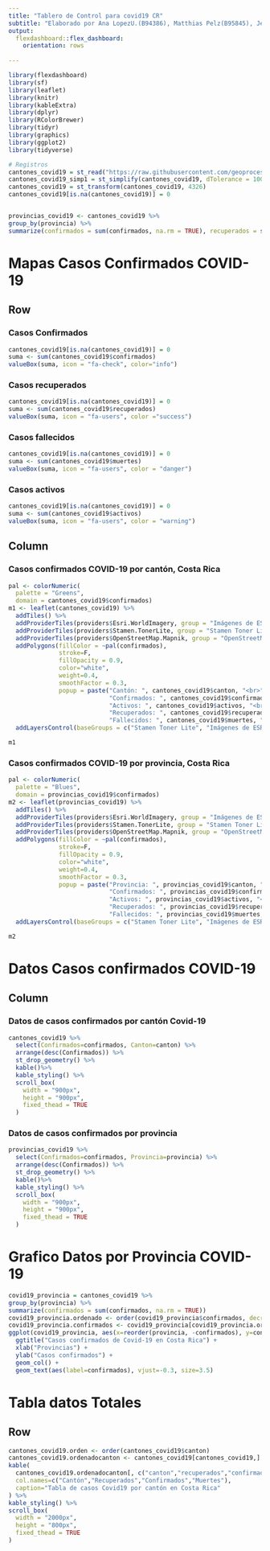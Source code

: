 ---
title: "Tablero de Control para covid19 CR"
subtitle: "Elaborado por Ana LopezU.(B94386), Matthias Pelz(B95845), Jefferson Salas(B97068)"
output: 
  flexdashboard::flex_dashboard:
    orientation: rows
    
---

```{r setup, include=FALSE}
library(flexdashboard)
library(sf)
library(leaflet)
library(knitr)
library(kableExtra)
library(dplyr)
library(RColorBrewer)
library(tidyr)
library(graphics)
library(ggplot2)
library(tidyverse)

# Registros
cantones_covid19 = st_read("https://raw.githubusercontent.com/geoprocesamiento-2020i/datos/master/covid19/casos/cr/cr-covid19-cantones.geojson")
cantones_covid19_simp1 = st_simplify(cantones_covid19, dTolerance = 1000)
cantones_covid19 = st_transform(cantones_covid19, 4326)
cantones_covid19[is.na(cantones_covid19)] = 0


provincias_covid19 <- cantones_covid19 %>%
group_by(provincia) %>%
summarize(confirmados = sum(confirmados, na.rm = TRUE), recuperados = sum(recuperados, na.rm = TRUE), muertes = sum(muertes, na.rm = TRUE), activos = sum(activos, na.rm = TRUE), area = sum(area, na.rm = TRUE))  


```

Mapas Casos Confirmados COVID-19
===================================== 

Row {data-width=20}
-----------------------------------------------------------------------

### Casos Confirmados
```{r}

cantones_covid19[is.na(cantones_covid19)] = 0
suma <- sum(cantones_covid19$confirmados)
valueBox(suma, icon = "fa-check", color="info")

```

### Casos recuperados
```{r}
cantones_covid19[is.na(cantones_covid19)] = 0
suma <- sum(cantones_covid19$recuperados)           
valueBox(suma, icon = "fa-users", color ="success")
```

### Casos fallecidos
```{r}
cantones_covid19[is.na(cantones_covid19)] = 0
suma <- sum(cantones_covid19$muertes)           
valueBox(suma, icon = "fa-users", color = "danger")
```

### Casos activos
```{r}
cantones_covid19[is.na(cantones_covid19)] = 0
suma <- sum(cantones_covid19$activos)           
valueBox(suma, icon = "fa-users", color = "warning")
```




Column {data-width=600}
-----------------------------------------------------------------------

### Casos confirmados COVID-19 por cantón, Costa Rica

```{r}
pal <- colorNumeric(
  palette = "Greens",
  domain = cantones_covid19$confirmados)
m1 <- leaflet(cantones_covid19) %>%
  addTiles() %>%
  addProviderTiles(providers$Esri.WorldImagery, group = "Imágenes de ESRI") %>%
  addProviderTiles(providers$Stamen.TonerLite, group = "Stamen Toner Lite") %>%
  addProviderTiles(providers$OpenStreetMap.Mapnik, group = "OpenStreetMap") %>%  
  addPolygons(fillColor = ~pal(confirmados), 
              stroke=F, 
              fillOpacity = 0.9, 
              color="white", 
              weight=0.4, 
              smoothFactor = 0.3,
              popup = paste("Cantón: ", cantones_covid19$canton, "<br>",
                            "Confirmados: ", cantones_covid19$confirmados, "<br>",
                            "Activos: ", cantones_covid19$activos, "<br>",
                            "Recuperados: ", cantones_covid19$recuperados,"<br>",
                            "Fallecidos: ", cantones_covid19$muertes, "<br>"))%>%
  addLayersControl(baseGroups = c("Stamen Toner Lite", "Imágenes de ESRI"))

m1
```

             
### Casos confirmados COVID-19 por provincia, Costa Rica

```{r}
pal <- colorNumeric(
  palette = "Blues",
  domain = provincias_covid19$confirmados)
m2 <- leaflet(provincias_covid19) %>%
  addTiles() %>%
  addProviderTiles(providers$Esri.WorldImagery, group = "Imágenes de ESRI") %>%
  addProviderTiles(providers$Stamen.TonerLite, group = "Stamen Toner Lite") %>%
  addProviderTiles(providers$OpenStreetMap.Mapnik, group = "OpenStreetMap") %>%  
  addPolygons(fillColor = ~pal(confirmados), 
              stroke=F, 
              fillOpacity = 0.9, 
              color="white", 
              weight=0.4, 
              smoothFactor = 0.3,
              popup = paste("Provincia: ", provincias_covid19$canton, "<br>",
                            "Confirmados: ", provincias_covid19$confirmados, "<br>",
                            "Activos: ", provincias_covid19$activos, "<br>",
                            "Recuperados: ", provincias_covid19$recuperados,"<br>",
                            "Fallecidos: ", provincias_covid19$muertes, "<br>"))%>%
  addLayersControl(baseGroups = c("Stamen Toner Lite", "Imágenes de ESRI"))

m2
```

Datos Casos confirmados COVID-19
===========================================   

Column {data-width=200}
-----------------------------------------------------------------------

### Datos de casos confirmados por cantón Covid-19

```{r}
cantones_covid19 %>%
  select(Confirmados=confirmados, Canton=canton) %>%
  arrange(desc(Confirmados)) %>%
  st_drop_geometry() %>%
  kable()%>%
  kable_styling() %>%
  scroll_box(
    width = "900px", 
    height = "900px", 
    fixed_thead = TRUE
  )
```

### Datos de casos confirmados por provincia

```{r}
provincias_covid19 %>%
  select(Confirmados=confirmados, Provincia=provincia) %>%
  arrange(desc(Confirmados)) %>%
  st_drop_geometry() %>%
  kable()%>%
  kable_styling() %>%
  scroll_box(
    width = "900px", 
    height = "900px", 
    fixed_thead = TRUE
  )
```






Grafico Datos por Provincia COVID-19
=====================================   



```{r}
covid19_provincia = cantones_covid19 %>%
group_by(provincia) %>%
summarize(confirmados = sum(confirmados, na.rm = TRUE))
covid19_provincia.ordenado <- order(covid19_provincia$confirmados, decreasing=TRUE)
covid19_provincia.confirmados <- covid19_provincia[covid19_provincia.ordenado,]
ggplot(covid19_provincia, aes(x=reorder(provincia, -confirmados), y=confirmados)) +
  ggtitle("Casos confirmados de Covid-19 en Costa Rica") +
  xlab("Provincias") + 
  ylab("Casos confirmados") +  
  geom_col() +
  geom_text(aes(label=confirmados), vjust=-0.3, size=3.5)
```

Tabla datos Totales
===================================== 

Row {data-width=1000}
-----------------------------------------------------------------------

```{r}

cantones_covid19.orden <- order(cantones_covid19$canton)
cantones_covid19.ordenadocanton <- cantones_covid19[cantones_covid19,]
kable(
  cantones_covid19.ordenadocanton[, c("canton","recuperados","confirmados","muertes"), drop = TRUE], 
  col.names=c("Cantón","Recuperados","Confirmados","Muertes"),  
  caption="Tabla de casos Covid19 por cantón en Costa Rica"
) %>%
kable_styling() %>%
scroll_box(
  width = "2000px", 
  height = "800px", 
  fixed_thead = TRUE
)
```

